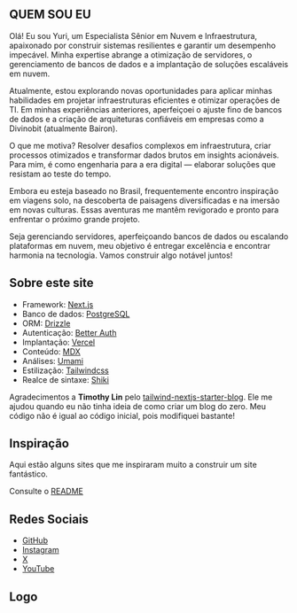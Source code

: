 ---
---

## QUEM SOU EU

Olá! Eu sou Yuri, um Especialista Sênior em Nuvem e Infraestrutura, apaixonado por construir sistemas resilientes e garantir um desempenho impecável. Minha expertise abrange a otimização de servidores, o gerenciamento de bancos de dados e a implantação de soluções escaláveis em nuvem.

Atualmente, estou explorando novas oportunidades para aplicar minhas habilidades em projetar infraestruturas eficientes e otimizar operações de TI. Em minhas experiências anteriores, aperfeiçoei o ajuste fino de bancos de dados e a criação de arquiteturas confiáveis em empresas como a Divinobit (atualmente Bairon).

O que me motiva? Resolver desafios complexos em infraestrutura, criar processos otimizados e transformar dados brutos em insights acionáveis. Para mim, é como engenharia para a era digital — elaborar soluções que resistam ao teste do tempo.

Embora eu esteja baseado no Brasil, frequentemente encontro inspiração em viagens solo, na descoberta de paisagens diversificadas e na imersão em novas culturas. Essas aventuras me mantêm revigorado e pronto para enfrentar o próximo grande projeto.

Seja gerenciando servidores, aperfeiçoando bancos de dados ou escalando plataformas em nuvem, meu objetivo é entregar excelência e encontrar harmonia na tecnologia. Vamos construir algo notável juntos!

## Sobre este site

- Framework: [Next.js](https://nextjs.org/)
- Banco de dados: [PostgreSQL](https://www.postgresql.org/)
- ORM: [Drizzle](https://orm.drizzle.team/)
- Autenticação: [Better Auth](https://www.better-auth.com/)
- Implantação: [Vercel](https://vercel.com)
- Conteúdo: [MDX](https://mdxjs.com/)
- Análises: [Umami](https://github.com/umami-software/umami)
- Estilização: [Tailwindcss](https://tailwindcss.com)
- Realce de sintaxe: [Shiki](https://github.com/shikijs/shiki)

Agradecimentos a **Timothy Lin** pelo [tailwind-nextjs-starter-blog](https://github.com/timlrx/tailwind-nextjs-starter-blog). Ele me ajudou quando eu não tinha ideia de como criar um blog do zero. Meu código não é igual ao código inicial, pois modifiquei bastante!

## Inspiração

Aqui estão alguns sites que me inspiraram muito a construir um site fantástico.

Consulte o [README](https://github.com/isyuricunha/website?tab=readme-ov-file#credits)

## Redes Sociais

- [GitHub](https://github.com/isyuricunha)
- [Instagram](https://www.instagram.com/isyuricunha)
- [X](https://mastodon.social/@isyuricunha)
- [YouTube](https://www.youtube.com/@isyuricunha)

## Logo

<Logo />
